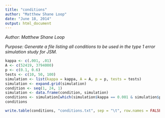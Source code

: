 ```yaml
---
title: "conditions"
author: "Matthew Shane Loop"
date: "June 18, 2014"
output: html_document
---
```


_Author: Matthew Shane Loop_

_Purpose: Generate a file listing all conditions to be used in the type 1 error simulation study for JSM._

```r
kappa <- c(.001, .01)
A <- c(52419, 3794000)
p <- c(0.1, 0.6)
tests <- c(10, 50, 100)
simulation <- list(kappa = kappa, A = A, p = p, tests = tests)
simulation <- expand.grid(simulation)
condition <- seq(1, 24, 1)
simulation <- data.frame(condition, simulation)
conditions <- simulation[which(simulation$kappa == 0.001 & simulation$p == 0.1 & simulation$A == 52419), ]
conditions

write.table(conditions, "conditions.txt", sep = "\t", row.names = FALSE)
```